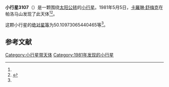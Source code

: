 {{Infobox planet
| bgcolour = #FFFFC0
| name = 3107 Weaver
| symbol = 
| image = 
| caption = 
| discovery = yes
| discovery_ref = 
| discoverer = [[卡羅琳·舒梅克|卡羅琳·舒梅克]]
| discovery_site = [[帕洛马山|帕洛马山]] 
| discovered = 1981年5月5日
| designations = yes
| mp_name = 
| named_after = 
| alt_names = 1981 JG2/ 1952 OQ / 1952 PG / 1952 QV / 1962 SL / 1962 VA / 1968 KM / 1975 SB / 1978 NX2 / A916 OA
| mp_category = [[主带小行星|主带小行星]]
| orbit_ref = <ref name="a">[http://ssd.jpl.nasa.gov/sbdb.cgi?sstr=3107 3107 Weaver] {{Wayback|url=http://ssd.jpl.nasa.gov/sbdb.cgi?sstr=3107 |date=20200918003049 }}，小行星數據庫瀏覽器（JPL Small-Body Database Browser）－[[美国国家航空航天局|美国国家航空航天局]]喷气推进实验室</ref>
| epoch = 2456400.5 (2013年4月18日更新)
| aphelion = {{convert|2.660173600619626|AU|km|3|abbr=on|lk=out}}
| perihelion = {{convert|1.742664553811476|AU|km|3|abbr=on}}
| semimajor = {{convert|2.201419077215551|AU|km|3|abbr=on}}
| eccentricity = 0.208390364
| period = 1193.033161 [[日|日]]<br />3.27[[儒略年|儒略年]]
| avg_speed = 
| inclination = 1.601993030698021
| asc_node = 271.7191454023101
| mean_anomaly = 
| arg_peri = 50.10973065440465
| satellites = 
| physical_characteristics = yes
| dimensions = 
| mass = 
| density = 
| surface_grav = 
| escape_velocity = 
| sidereal_day = 
| axial_tilt = 
| pole_ecliptic_lat = 
| pole_ecliptic_lon = 
| albedo = 
| temperatures= 
| temp_name1 = 
| mean_temp_1 = 
| max_temp_1 = 
| temp_name2 = 
| max_temp_2 = 
| spectral_type = 
| abs_magnitude = 50.10973065440465
}}

'''小行星3107'''（{{lang-en|3107 Weaver}}）是一颗围绕[[太阳|太阳]][[公转|公转]]的[[小行星|小行星]]。1981年5月5日，[[卡羅琳·舒梅克|卡羅琳·舒梅克]]在帕洛马山发现了此天体<ref name="a" /><ref>{{cite news|title=小行星列表|url=http://cfa-www.harvard.edu/iau/lists/NumberedMPs.txt|accessdate=2013-07-08|newspaper=哈佛大学|archive-date=2008-05-17|archive-url=https://web.archive.org/web/20080517010638/http://cfa-www.harvard.edu/iau/lists/NumberedMPs.txt|dead-url=no}}</ref>。

这颗小行星的[[绝对星等|绝对星等]]为50.10973065440465等<ref name="a" />。

==参考文献==
{{reflist}}
{{Minor Planet Number|[[小行星3106|小行星3106]]|[[小行星3108|小行星3108]]}}

{{小天体}}

[[Category:小行星带天体|Category:小行星带天体]]
[[Category:1981年发现的小行星|Category:1981年发现的小行星]]

{{asteroid-stub}}